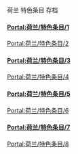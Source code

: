 荷兰 特色条目 存档

====
[[Portal:荷兰/特色条目/1|Portal:荷兰/特色条目/1]]
{{Portal:荷兰/特色条目/1}}
====
[[Portal:荷兰/特色条目/2|Portal:荷兰/特色条目/2]]
{{Portal:荷兰/特色条目/2}}
====
[[Portal:荷兰/特色条目/3|Portal:荷兰/特色条目/3]]
{{Portal:荷兰/特色条目/3}}
====
[[Portal:荷兰/特色条目/4|Portal:荷兰/特色条目/4]]
{{Portal:荷兰/特色条目/4}}
====
[[Portal:荷兰/特色条目/5|Portal:荷兰/特色条目/5]]
{{Portal:荷兰/特色条目/5}}
====
[[Portal:荷兰/特色条目/6|Portal:荷兰/特色条目/6]]
{{Portal:荷兰/特色条目/6}}
====
[[Portal:荷兰/特色条目/7|Portal:荷兰/特色条目/7]]
{{Portal:荷兰/特色条目/7}}
====
[[Portal:荷兰/特色条目/8|Portal:荷兰/特色条目/8]]
{{Portal:荷兰/特色条目/8}}